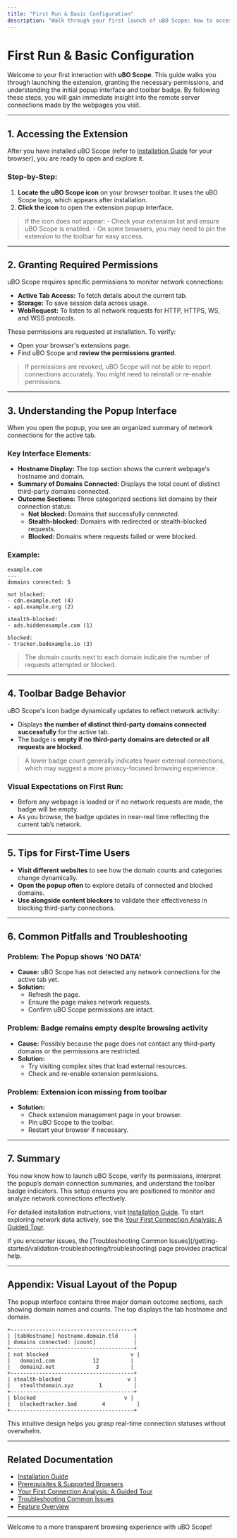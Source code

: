 ```yaml
---
title: "First Run & Basic Configuration"
description: "Walk through your first launch of uBO Scope: how to access the extension, ensure necessary permissions, and familiarize yourself with its popup interface. Learn how the toolbar badge works and what to expect visually when the extension first runs."
---
```


# First Run & Basic Configuration

Welcome to your first interaction with **uBO Scope**. This guide walks you through launching the extension, granting the necessary permissions, and understanding the initial popup interface and toolbar badge. By following these steps, you will gain immediate insight into the remote server connections made by the webpages you visit.

---

## 1. Accessing the Extension

After you have installed uBO Scope (refer to [Installation Guide](/getting-started/setup-installation/installation) for your browser), you are ready to open and explore it.

### Step-by-Step:

1. **Locate the uBO Scope icon** on your browser toolbar. It uses the uBO Scope logo, which appears after installation.
2. **Click the icon** to open the extension popup interface.

> <Check>
> If the icon does not appear:
> - Check your extension list and ensure uBO Scope is enabled.
> - On some browsers, you may need to pin the extension to the toolbar for easy access.
> </Check>

---

## 2. Granting Required Permissions

uBO Scope requires specific permissions to monitor network connections:

- **Active Tab Access:** To fetch details about the current tab.
- **Storage:** To save session data across usage.
- **WebRequest:** To listen to all network requests for HTTP, HTTPS, WS, and WSS protocols.

These permissions are requested at installation. To verify:

- Open your browser's extensions page.
- Find uBO Scope and **review the permissions granted**.

> <Warning>
> If permissions are revoked, uBO Scope will not be able to report connections accurately.
> You might need to reinstall or re-enable permissions.
> </Warning>

---

## 3. Understanding the Popup Interface

When you open the popup, you see an organized summary of network connections for the active tab.

### Key Interface Elements:

- **Hostname Display:** The top section shows the current webpage's hostname and domain.
- **Summary of Domains Connected:** Displays the total count of distinct third-party domains connected.
- **Outcome Sections:** Three categorized sections list domains by their connection status:
  - **Not blocked:** Domains that successfully connected.
  - **Stealth-blocked:** Domains with redirected or stealth-blocked requests.
  - **Blocked:** Domains where requests failed or were blocked.

### Example:

```
example.com
---
domains connected: 5

not blocked:
- cdn.example.net (4)
- api.example.org (2)

stealth-blocked:
- ads.hiddenexample.com (1)

blocked:
- tracker.badexample.io (3)
```

> <Tip>
> The domain counts next to each domain indicate the number of requests attempted or blocked.
> </Tip>

---

## 4. Toolbar Badge Behavior

uBO Scope's icon badge dynamically updates to reflect network activity:

- Displays **the number of distinct third-party domains connected successfully** for the active tab.
- The badge is **empty if no third-party domains are detected or all requests are blocked**.

> <Info>
> A lower badge count generally indicates fewer external connections, which may suggest a more privacy-focused browsing experience.
> </Info>

### Visual Expectations on First Run:

- Before any webpage is loaded or if no network requests are made, the badge will be empty.
- As you browse, the badge updates in near-real time reflecting the current tab’s network.

---

## 5. Tips for First-Time Users

- **Visit different websites** to see how the domain counts and categories change dynamically.
- **Open the popup often** to explore details of connected and blocked domains.
- **Use alongside content blockers** to validate their effectiveness in blocking third-party connections.

---

## 6. Common Pitfalls and Troubleshooting

### Problem: The Popup shows 'NO DATA'
- **Cause:** uBO Scope has not detected any network connections for the active tab yet.
- **Solution:**
  - Refresh the page.
  - Ensure the page makes network requests.
  - Confirm uBO Scope permissions are intact.

### Problem: Badge remains empty despite browsing activity
- **Cause:** Possibly because the page does not contact any third-party domains or the permissions are restricted.
- **Solution:**
  - Try visiting complex sites that load external resources.
  - Check and re-enable extension permissions.

### Problem: Extension icon missing from toolbar
- **Solution:**
  - Check extension management page in your browser.
  - Pin uBO Scope to the toolbar.
  - Restart your browser if necessary.

---

## 7. Summary

You now know how to launch uBO Scope, verify its permissions, interpret the popup’s domain connection summaries, and understand the toolbar badge indicators. This setup ensures you are positioned to monitor and analyze network connections effectively.

For detailed installation instructions, visit [Installation Guide](/getting-started/setup-installation/installation). To start exploring network data actively, see the [Your First Connection Analysis: A Guided Tour](/guides/getting-started/first-analysis-tour).

<Info>
If you encounter issues, the [Troubleshooting Common Issues](/getting-started/validation-troubleshooting/troubleshooting) page provides practical help.
</Info>

---

## Appendix: Visual Layout of the Popup

The popup interface contains three major domain outcome sections, each showing domain names and counts. The top displays the tab hostname and domain.

```plaintext
+---------------------------------------+
| [tabHostname] hostname.domain.tld     |
| domains connected: [count]            |
+---------------------------------------+
| not blocked                          v |
|   domain1.com            12          |
|   domain2.net             3          |
+---------------------------------------+
| stealth-blocked                     v |
|   stealthdomain.xyz        1          |
+---------------------------------------+
| blocked                            v |
|   blockedtracker.bad        4          |
+---------------------------------------+
```

This intuitive design helps you grasp real-time connection statuses without overwhelm.

---

## Related Documentation

- [Installation Guide](/getting-started/setup-installation/installation)
- [Prerequisites & Supported Browsers](/getting-started/setup-installation/prerequisites-support)
- [Your First Connection Analysis: A Guided Tour](/guides/getting-started/first-analysis-tour)
- [Troubleshooting Common Issues](/getting-started/validation-troubleshooting/troubleshooting)
- [Feature Overview](/overview/core-concepts-architecture/feature-glance)

---

Welcome to a more transparent browsing experience with uBO Scope!
